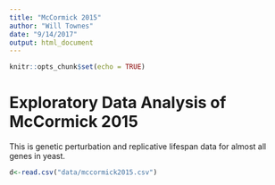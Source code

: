 ```yaml
---
title: "McCormick 2015"
author: "Will Townes"
date: "9/14/2017"
output: html_document
---
```


```r
knitr::opts_chunk$set(echo = TRUE)
```

# Exploratory Data Analysis of McCormick 2015

This is genetic perturbation and replicative lifespan data for almost all genes in yeast.

```r
d<-read.csv("data/mccormick2015.csv")
```